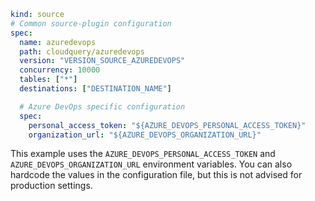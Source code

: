 ```yaml copy
kind: source
# Common source-plugin configuration
spec:
  name: azuredevops
  path: cloudquery/azuredevops
  version: "VERSION_SOURCE_AZUREDEVOPS"
  concurrency: 10000
  tables: ["*"]
  destinations: ["DESTINATION_NAME"]

  # Azure DevOps specific configuration
  spec:
    personal_access_token: "${AZURE_DEVOPS_PERSONAL_ACCESS_TOKEN}"
    organization_url: "${AZURE_DEVOPS_ORGANIZATION_URL}"
```

This example uses the `AZURE_DEVOPS_PERSONAL_ACCESS_TOKEN` and `AZURE_DEVOPS_ORGANIZATION_URL` environment variables. You can also hardcode the values in the configuration file, but this is not advised for production settings.